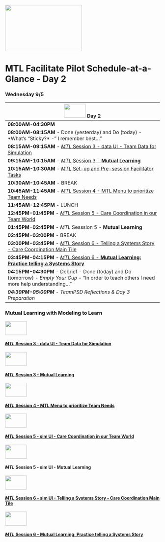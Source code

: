 
<img src = "https://github.com/lzim/teampsd/blob/teampsd_style/mtl_logo/mtl_facilitate_sq_sm.png"
     height = "150" width = "250">  
     
# MTL Facilitate Pilot Schedule-at-a-Glance - Day 2

### Wednesday 9/5
<img src = "https://github.com/lzim/teampsd/blob/teampsd_style/mtl_logo/mtl_facilitate_sq_sm.png" height = "45" width = "70" style ="display: inline-block"/> Day 2	     |
---------------     |
**08:00AM-04:30PM**  |    	
**08:00AM-08:15AM** - Done (yesterday) and Do (today) - *What’s “Sticky?* - " I remember best…"|
**08:15AM-09:15AM** - [*MTL* Session 3 - data UI - Team Data for Simulation](https://github.com/lzim/teampsd/blob/master/mtl_facilitate_workgroup/mtl_live_guide/mtl_live_session03_see.Rmd)   |
**09:15AM-10:15AM** - [*MTL* Session 3 - **Mutual Learning**](https://github.com/lzim/teampsd/blob/lzim/mtl_facilitate_workgroup/mtl_facilitate_pilot/day2/session3_mutual_learning_activity.rmd) |
**10:15AM-10:30AM** - [*MTL* Set-up and Pre-session Facilitator Tasks](https://mtl.how/facilitate) |
**10:30AM-10:45AM** - BREAK |
**10:45AM-11:45AM** - [*MTL* Session 4 - MTL Menu to prioritize Team Needs](https://mtl.how/menu) |
**11:45AM-12:45PM** - LUNCH |
**12:45PM-01:45PM** - [*MTL* Session 5 - Care Coordination in our Team World](https://github.com/lzim/teampsd/blob/master/mtl_facilitate_workgroup/mtl_live_guide/mtl_live_session05_see.Rmd) |
**01:45PM-02:45PM** - *MTL* Sesssion 5 - **Mutual Learning**  |
**02:45PM-03:00PM** - BREAK  |
**03:00PM-03:45PM** - [*MTL* Session 6 - Telling a Systems Story - Care Coordination Main Tile](https://github.com/lzim/teampsd/blob/master/mtl_facilitate_workgroup/mtl_live_guide/mtl_live_session06_see.Rmd)  |
**03:45PM-04:15PM** - [*MTL* Session 6 - **Mutual Learning: Practice telling a Systems Story**](https://github.com/lzim/teampsd/blob/lzim/mtl_facilitate_workgroup/mtl_facilitate_pilot/day2/session6_mutual_learning_activity.rmd)   |
**04:15PM-04:30PM** - Debrief - Done (today) and Do (tomorrow) - *Empty Your Cup* - “In order to teach others I need more help understanding…” |
***04:30PM-05:00PM** - TeamPSD Reflections & Day 3 Preparation* |

### Mutual Learning with Modeling to Learn


<img src = "https://github.com/lzim/teampsd/blob/lzim/resources/logos/mtl_how_data_sm.png" height = "45" width = "70" style ="display: inline-block"/>

#### [*MTL* Session 3 -  data UI - Team Data for Simulation](https://github.com/lzim/teampsd/blob/master/mtl_facilitate_workgroup/mtl_live_guide/mtl_live_session03_see.Rmd)  


<img src = "https://github.com/lzim/teampsd/blob/lzim/resources/logos/mtl_how_data_sm.png" height = "45" width = "70" style ="display: inline-block"/>

#### [*MTL* Session 3 - **Mutual Learning**](https://github.com/lzim/teampsd/blob/lzim/mtl_facilitate_workgroup/mtl_facilitate_pilot/day2/session3_mutual_learning_activity.rmd) 

<img src = "https://github.com/lzim/teampsd/blob/lzim/resources/logos/mtl_how_menu.png" height = "45" width = "70" style ="display: inline-block"/>

#### [*MTL* Session 4 - MTL Menu to prioritize Team Needs](https://mtl.how/menu) 

<img src = "https://github.com/lzim/teampsd/blob/lzim/resources/logos/mtl_how_sim.png" height = "45" width = "70" style ="display: inline-block"/>


#### [*MTL* Session 5 - sim UI - Care Coordination in our Team World](https://github.com/lzim/teampsd/blob/master/mtl_facilitate_workgroup/mtl_live_guide/mtl_live_session05_see.Rmd) 

<img src = "https://github.com/lzim/teampsd/blob/lzim/resources/logos/mtl_how_sim.png" height = "45" width = "70" style ="display: inline-block"/>


#### *MTL* Session 5 - sim UI - **Mutual Learning** 

<img src = "https://github.com/lzim/teampsd/blob/lzim/resources/logos/mtl_how_sim.png" height = "45" width = "70" style ="display: inline-block"/>


#### [*MTL* Session 6 - sim UI - Telling a Systems Story - Care Coordination Main Tile](https://github.com/lzim/teampsd/blob/master/mtl_facilitate_workgroup/mtl_live_guide/mtl_live_session06_see.Rmd) 

<img src = "https://github.com/lzim/teampsd/blob/lzim/resources/logos/mtl_how_sim.png" height = "45" width = "70" style ="display: inline-block"/>


#### [*MTL* Session 6 - **Mutual Learning: Practice telling a Systems Story**](https://github.com/lzim/teampsd/blob/lzim/mtl_facilitate_workgroup/mtl_facilitate_pilot/day2/session6_mutual_learning_activity.rmd) 

